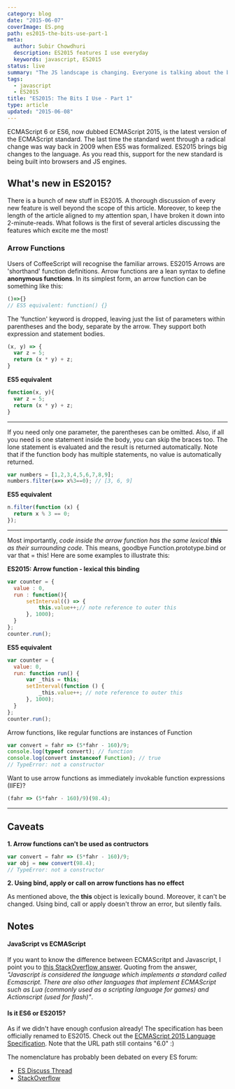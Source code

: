```yaml
---
category: blog
date: "2015-06-07"
coverImage: ES.png
path: es2015-the-bits-use-part-1
meta:
  author: Subir Chowdhuri
  description: ES2015 features I use everyday
  keywords: javascript, ES2015
status: live
summary: "The JS landscape is changing. Everyone is talking about the big change - ES2015 (previously called ES6) is here and is already being adopted at a strong pace. This is a first of a multi-part article detailing the features of ES2015 which excite me the most!"
tags:
  - javascript
  - ES2015
title: "ES2015: The Bits I Use - Part 1"
type: article
updated: "2015-06-08"
---
```


ECMAScript 6 or ES6, now dubbed ECMAScript 2015, is the latest version of the ECMAScript standard. The last time the standard went through a radical change was way back in 2009 when ES5 was formalized. ES2015 brings big changes to the language. As you read this, support for the new standard is being built into browsers and JS engines.

## What's new in ES2015?
There is a bunch of new stuff in ES2015. A thorough discussion of every new feature is well beyond the scope of this article. Moreover, to keep the length of the article aligned to my attention span, I have broken it down into 2-minute-reads.  What follows is the first of several articles discussing the features which excite me the most!

### Arrow Functions
Users of CoffeeScript will recognise the familiar arrows. ES2015 Arrows are 'shorthand' function definitions. Arrow functions are a lean syntax to define **anonymous functions**.
In its simplest form, an arrow function can be something like this:

```js
()=>{}
// ES5 equivalent: function() {}
```

The 'function' keyword is dropped, leaving just the list of parameters within parentheses and the body, separate by the arrow.
They support both expression and statement bodies.

```js
(x, y) => {
  var z = 5;
  return (x * y) + z;
}
```

**ES5 equivalent**

```js
function(x, y){
  var z = 5;
  return (x * y) + z;
}
```

----

If you need only one parameter, the parentheses can be omitted. Also, if all you need is one statement inside the body, you can skip the braces too. The lone statement is evaluated and the result is returned automatically. Note that if the function body has multiple statements, no value is automatically returned.

```js
var numbers = [1,2,3,4,5,6,7,8,9];
numbers.filter(x=> x%3==0); // [3, 6, 9]
```

**ES5 equivalent**

```js
n.filter(function (x) {
  return x % 3 == 0;
});
```

----

Most importantly, *code inside the arrow function has the same lexical **this** as their surrounding code.* This means, goodbye Function.prototype.bind or var that = this! Here are some examples to illustrate this:

**ES2015: Arrow function - lexical this binding**

```js
var counter = {
  value : 0,
  run : function(){
      setInterval(() => {
          this.value++;// note reference to outer this
      }, 1000);
  }
};
counter.run();
```

**ES5 equivalent**

```js
var counter = {
  value: 0,
  run: function run() {
      var _this = this;
      setInterval(function () {
          _this.value++; // note reference to outer this
      }, 1000);
  }
};
counter.run();
```

Arrow functions, like regular functions are instances of Function

```js
var convert = fahr => (5*fahr - 160)/9;
console.log(typeof convert); // function
console.log(convert instanceof Function); // true
// TypeError: not a constructor
```

Want to use arrow functions as immediately invokable function expressions (IIFE)?

```js
(fahr => (5*fahr - 160)/9)(98.4);
```

----

## Caveats

**1. Arrow functions can't be used as contructors**

```js
var convert = fahr => (5*fahr - 160)/9;
var obj = new convert(98.4);
// TypeError: not a constructor
```

**2. Using bind, apply or call on arrow functions has no effect**

As mentioned above, the **this** object is lexically bound. Moreover, it can't be changed. Using bind, call or apply doesn't throw an error, but silently fails.

## Notes
#### JavaScript vs ECMAScript

If you want to know the difference between ECMAScritpt and Javascript, I point you to [this StackOverflow answer](http://stackoverflow.com/a/30113184/2590862). Quoting from the answer, *"Javascript is considered the language which implements a standard called Ecmascript. There are also other languages that implement ECMAScript such as Lua (commonly used as a scripting language for games) and Actionscript (used for flash)"*.

#### Is it ES6 or ES2015?

As if we didn't have enough confusion already! The specification has been officially renamed to ES2015. Check out the [ECMAScript 2015 Language Specification](http://www.ecma-international.org/ecma-262/6.0/). Note that the URL path still contains "6.0" :)

The nomenclature has probably been debated on every ES forum:

* [ES Discuss Thread](https://esdiscuss.org/topic/javascript-2015)
* [StackOverflow](http://meta.stackoverflow.com/questions/297774/rename-es6-to-es2015)
